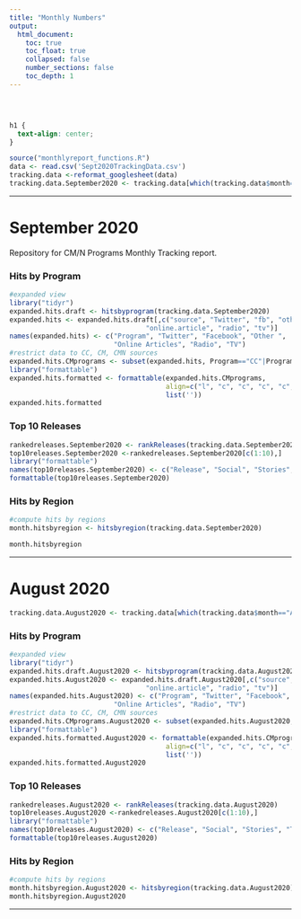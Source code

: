 ```yaml
---
title: "Monthly Numbers"
output:
  html_document:
    toc: true
    toc_float: true
    collapsed: false
    number_sections: false
    toc_depth: 1
---
```


<div class="row" style="padding-top: 30px;">
<div class="col-sm-14">

```css
h1 {
  text-align: center;
}
```

```r
source("monthlyreport_functions.R")
data <- read.csv('Sept2020TrackingData.csv')
tracking.data <-reformat_googlesheet(data)
tracking.data.September2020 <- tracking.data[which(tracking.data$month=="September" & tracking.data$year=="2020"),]
```

***

# **September 2020**

Repository for CM/N Programs Monthly Tracking report.

### Hits by Program
```r
#expanded view
library("tidyr")
expanded.hits.draft <- hitsbyprogram(tracking.data.September2020)
expanded.hits <- expanded.hits.draft[,c("source", "Twitter", "fb", "other",
                                  "online.article", "radio", "tv")]
names(expanded.hits) <- c("Program", "Twitter", "Facebook", "Other ",
                          "Online Articles", "Radio", "TV")
#restrict data to CC, CM, CMN sources
expanded.hits.CMprograms <- subset(expanded.hits, Program=="CC"|Program=="CM"|Program=="CMN"|Program=="Total")
library("formattable")
expanded.hits.formatted <- formattable(expanded.hits.CMprograms,
                                       align=c("l", "c", "c", "c", "c", "c", "c"),
                                       list(''))
expanded.hits.formatted
```

### Top 10 Releases
```r
rankedreleases.September2020 <- rankReleases(tracking.data.September2020)
top10releases.September2020 <-rankedreleases.September2020[c(1:10),]
library("formattable")
names(top10releases.September2020) <- c("Release", "Social", "Stories", "TV", "Total")
formattable(top10releases.September2020)
```


### Hits by Region
```r
#compute hits by regions
month.hitsbyregion <- hitsbyregion(tracking.data.September2020)

month.hitsbyregion
```

***

# **August 2020**

```r
tracking.data.August2020 <- tracking.data[which(tracking.data$month=="August" & tracking.data$year=="2020"),]
```

### Hits by Program
```r
#expanded view
library("tidyr")
expanded.hits.draft.August2020 <- hitsbyprogram(tracking.data.August2020)
expanded.hits.August2020 <- expanded.hits.draft.August2020[,c("source", "Twitter", "fb", "other",
                                  "online.article", "radio", "tv")]
names(expanded.hits.August2020) <- c("Program", "Twitter", "Facebook", "Other ",
                          "Online Articles", "Radio", "TV")
#restrict data to CC, CM, CMN sources
expanded.hits.CMprograms.August2020 <- subset(expanded.hits.August2020, Program=="CC"|Program=="CM"|Program=="CMN"|Program=="Total")
library("formattable")
expanded.hits.formatted.August2020 <- formattable(expanded.hits.CMprograms.August2020,
                                       align=c("l", "c", "c", "c", "c", "c", "c"),
                                       list(''))
expanded.hits.formatted.August2020
```

### Top 10 Releases
```r
rankedreleases.August2020 <- rankReleases(tracking.data.August2020)
top10releases.August2020 <-rankedreleases.August2020[c(1:10),]
library("formattable")
names(top10releases.August2020) <- c("Release", "Social", "Stories", "TV", "Total")
formattable(top10releases.August2020)
```

### Hits by Region
```r
#compute hits by regions
month.hitsbyregion.August2020 <- hitsbyregion(tracking.data.August2020)
month.hitsbyregion.August2020
```

***
